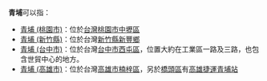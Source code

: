 '''青埔'''可以指：
* [[青埔_(桃園市)|青埔 (桃園市)]]：位於[[台灣|台灣]][[桃園市|桃園市]][[中壢區|中壢區]]
* [[青埔_(新竹縣)|青埔 (新竹縣)]]：位於台灣[[新竹縣|新竹縣]][[新豐鄉_(台灣)|新豐鄉]]
* [[青埔_(台中市)|青埔 (台中市)]]：位於台灣[[台中市|台中市]][[西屯區|西屯區]]，位置大約在工業區一路及三路，也包含世貿中心的地方。
* [[青埔_(高雄市)|青埔 (高雄市)]]：位於台灣[[高雄市|高雄市]][[楠梓區|楠梓區]]，另於[[橋頭區|橋頭區]]有[[高雄捷運|高雄捷運]][[青埔站|青埔站]]

{{消歧義|Q|Cat=二字地名消歧義}}